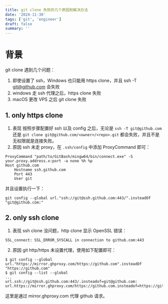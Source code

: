 ```yaml
---
title: git clone 失败的几个原因和解决办法
date: '2024-11-30'
tags: ['git', 'engineer']
draft: false
summary: ''
---
```


# 背景

git clone 遇到几个问题：

1. 即使设置了 ssh，Windows 也只能用 https clone，并且 ssh -T git@github.com 会失败
2. windows 走 ssh 代理之后，https clone 失败
3. macOS 更改 VPS 之后 git clone 失败

## 1. only https clone

1. 表现
   按照步骤配置好 ssh 以及 config 之后，无论是 `ssh -T git@github.com` 还是 `git clone git@github.com/<owner>/<repo>.git` 都会失败，并且不是无权限就是连接失败。
2. 原因
   ssh 未走 proxy，在 `.ssh/config` 中添加 ProxyCommand 即可：

```
ProxyCommand "path/to/GitBash/mingw64/bin/connect.exe" -S your.proxy.address.x:port -a none %h %p
Host github.com
    Hostname ssh.github.com
    Port 443
    User git
```

并且设置执行一下：

```shell
git config --global url."ssh://git@ssh.github.com:443/".insteadOf "git@github.com:"
```

## 2. only ssh clone

1. 表现
   ssh clone 没问题，http clone 显示 OpenSSL 错误：

```
SSL_connect: SSL_ERROR_SYSCALL in connection to github.com:443
```

2. 原因
   git http/https 未设置代理，使用如下配置即可：

```shell
$ git config --global url."https://mirror.ghproxy.com/https://github.com".insteadOf "https://github.com"
$ git config --list --global
...
url.ssh://git@ssh.github.com:443/.insteadof=git@github.com:
url.https://mirror.ghproxy.com/https://github.com.insteadof=https://github.com
```
这里是通过 mirror.ghproxy.com 代理 github 请求。